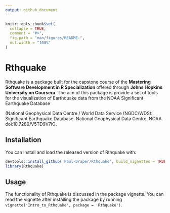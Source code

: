 ```yaml
---
output: github_document
---
```


<!-- README.md is generated from README.Rmd. Please edit that file -->

```r
knitr::opts_chunk$set(
  collapse = TRUE,
  comment = "#>",
  fig.path = "man/figures/README-",
  out.width = "100%"
)
```

# Rthquake

Rthquake is a package built for the capstone course of the **Mastering Software Development in R Specialization** offered through **Johns Hopkins University on Coursera**. The aim of this package is provide a set of tools for the visualization of Earthquake data from the NOAA Significant Earthquake Database 

(National Geophysical Data Centre / World Data Service (NGDC/WDS): Significant Earthquake Database. National Geophysical Data Centre, NOAA. doi:10.7289/V5TD9V7K).

## Installation

You can install and load the released version of Rthquake with:

``` r
devtools::install_github('Paul-Draper/Rthquake', build_vignettes = TRUE)
library(Rthquake)
```

## Usage

The functionality of Rthquake is discussed in the package vignette. You can read the vignette after installing the package by running `vignette('Intro_to_Rthquake', package = 'Rthquake')`.
